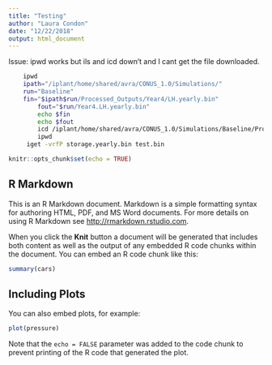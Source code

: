 ```yaml
---
title: "Testing"
author: "Laura Condon"
date: "12/22/2018"
output: html_document
---
```


Issue: ipwd works but ils and icd down't and I cant get the file downloaded. 
```bash
    ipwd
    ipath="/iplant/home/shared/avra/CONUS_1.0/Simulations/"
    run="Baseline"
    fin="$ipath$run/Processed_Outputs/Year4/LH.yearly.bin"
		fout="$run/Year4.LH.yearly.bin"
		echo $fin
		echo $fout
		icd /iplant/home/shared/avra/CONUS_1.0/Simulations/Baseline/Processed_Outputs/Year4
		ipwd
	 iget -vrfP storage.yearly.bin test.bin
```


```r
knitr::opts_chunk$set(echo = TRUE)
```

## R Markdown

This is an R Markdown document. Markdown is a simple formatting syntax for authoring HTML, PDF, and MS Word documents. For more details on using R Markdown see <http://rmarkdown.rstudio.com>.

When you click the **Knit** button a document will be generated that includes both content as well as the output of any embedded R code chunks within the document. You can embed an R code chunk like this:

```r
summary(cars)
```

## Including Plots

You can also embed plots, for example:

```r
plot(pressure)
```

Note that the `echo = FALSE` parameter was added to the code chunk to prevent printing of the R code that generated the plot.
